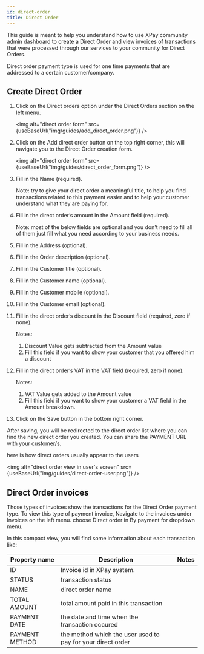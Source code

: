 ```yaml
---
id: direct-order
title: Direct Order
---
```



This guide is meant to help you understand how to use XPay community admin dashboard to create a Direct Order
and view invoices of transactions that were processed through our services to your community for Direct Orders.

Direct order payment type is used for one time payments that are addressed to a certain customer/company.

## Create Direct Order

1. Click on the Direct orders option under the Direct Orders section on the left menu.

   <img
     alt="direct order form"
     src={useBaseUrl("img/guides/add_direct_order.png")}
   />

2. Click on the Add direct order button on the top right corner, this will navigate you to the Direct Order creation form.

   <img
     alt="direct order form"
     src={useBaseUrl("img/guides/direct_order_form.png")}
   />

3. Fill in the Name (required).

   Note: try to give your direct order a meaningful title, to help you find transactions related to this payment easier and to help your customer understand what they are paying for.

4. Fill in the direct order’s amount in the Amount field (required).

   Note: most of the below fields are optional and you don't need to fill all of them just fill what you need according to your business needs.

5. Fill in the Address (optional).

6. Fill in the Order description (optional).

7. Fill in the Customer title (optional).

8. Fill in the Customer name (optional).

9. Fill in the Customer mobile (optional).

10. Fill in the Customer email (optional).

11. Fill in the direct order’s discount in the Discount field (required, zero if none).

    Notes:

    1. Discount Value gets subtracted from the Amount value
    2. Fill this field if you want to show your customer that you offered him a discount

12. Fill in the direct order’s VAT in the VAT field (required, zero if none).

    Notes:

    1. VAT Value gets added to the Amount value
    2. Fill this field if you want to show your customer a VAT field in the Amount breakdown.

13. Click on the Save button in the bottom right corner.

After saving, you will be redirected to the direct order list where you can find the new direct order you created.
You can share the PAYMENT URL with your customer/s.

here is how direct orders usually appear to the users

<img
  alt="direct order view in user's screen"
  src={useBaseUrl("img/guides/direct-order-user.png")}
/>

## Direct Order invoices

Those types of invoices show the transactions for the Direct Order payment type.
To view this type of payment invoice, Navigate to the invoices under Invoices on the left menu.
choose Direct order in By payment for dropdown menu.

In this compact view, you will find some information about each transaction like:

| Property name  | Description                                                 | Notes |
| -------------- | ----------------------------------------------------------- | ----- |
| ID             | Invoice id in XPay system.                                  |       |
| STATUS         | transaction status                                          |       |
| NAME           | direct order name                                           |       |
| TOTAL AMOUNT   | total amount paid in this transaction                       |       |
| PAYMENT DATE   | the date and time when the transaction occured              |       |
| PAYMENT METHOD | the method which the user used to pay for your direct order |       |

